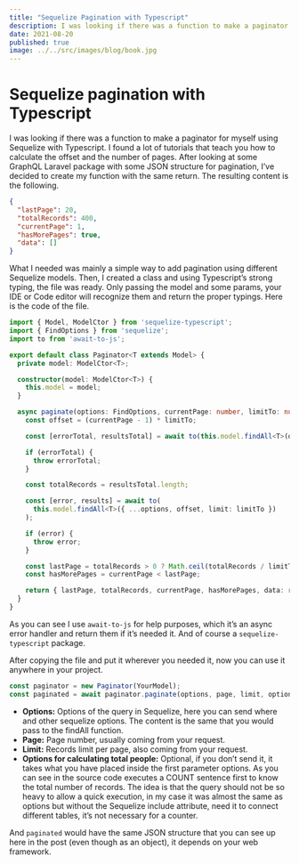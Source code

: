 ---
title: "Sequelize Pagination with Typescript"
description: I was looking if there was a function to make a paginator for myself using Sequelize with Typescript. I found a lot of tutorials that teach you how to calculate the offset and the number of pages.
date: 2021-08-20
published: true
image: ../../src/images/blog/book.jpg
---

# Sequelize pagination with Typescript

I was looking if there was a function to make a paginator for myself using Sequelize with Typescript. I found a lot of tutorials that teach you how to calculate the offset and the number of pages. After looking at some GraphQL Laravel package with some JSON structure for pagination, I’ve decided to create my function with the same return. The resulting content is the following.

```json
{
  "lastPage": 20,
  "totalRecords": 400,
  "currentPage": 1,
  "hasMorePages": true,
  "data": []
}
```

What I needed was mainly a simple way to add pagination using different Sequelize models. Then, I created a class and using Typescript’s strong typing, the file was ready. Only passing the model and some params, your IDE or Code editor will recognize them and return the proper typings. Here is the code of the file.

```ts
import { Model, ModelCtor } from 'sequelize-typescript';
import { FindOptions } from 'sequelize';
import to from 'await-to-js';

export default class Paginator<T extends Model> {
  private model: ModelCtor<T>;

  constructor(model: ModelCtor<T>) {
    this.model = model;
  }

  async paginate(options: FindOptions, currentPage: number, limitTo: number, optionsForCalculateTotal?: FindOptions) {
    const offset = (currentPage - 1) * limitTo;

    const [errorTotal, resultsTotal] = await to(this.model.findAll<T>(optionsForCalculateTotal ?? options));

    if (errorTotal) {
      throw errorTotal;
    }

    const totalRecords = resultsTotal.length;

    const [error, results] = await to(
      this.model.findAll<T>({ ...options, offset, limit: limitTo })
    );

    if (error) {
      throw error;
    }

    const lastPage = totalRecords > 0 ? Math.ceil(totalRecords / limitTo) : 0;
    const hasMorePages = currentPage < lastPage;

    return { lastPage, totalRecords, currentPage, hasMorePages, data: results };
  }
}
```

As you can see I use `await-to-js` for help purposes, which it’s an async error handler and return them if it’s needed it. And of course a `sequelize-typescript` package.

After copying the file and put it wherever you needed it, now you can use it anywhere in your project.

```ts
const paginator = new Paginator(YourModel);
const paginated = await paginator.paginate(options, page, limit, optionsForCalculatingTotalPeople);
```

- **Options:** Options of the query in Sequelize, here you can send where and other sequelize options. The content is the same that you would pass to the findAll function.
- **Page:** Page number, usually coming from your request.
- **Limit:** Records limit per page, also coming from your request.
- **Options for calculating total people:** Optional, if you don’t send it, it takes what you have placed inside the first parameter options. As you can see in the source code executes a COUNT sentence first to know the total number of records. The idea is that the query should not be so heavy to allow a quick execution, in my case it was almost the same as options but without the Sequelize include attribute, need it to connect different tables, it’s not necessary for a counter.

And `paginated` would have the same JSON structure that you can see up here in the post (even though as an object), it depends on your web framework.
